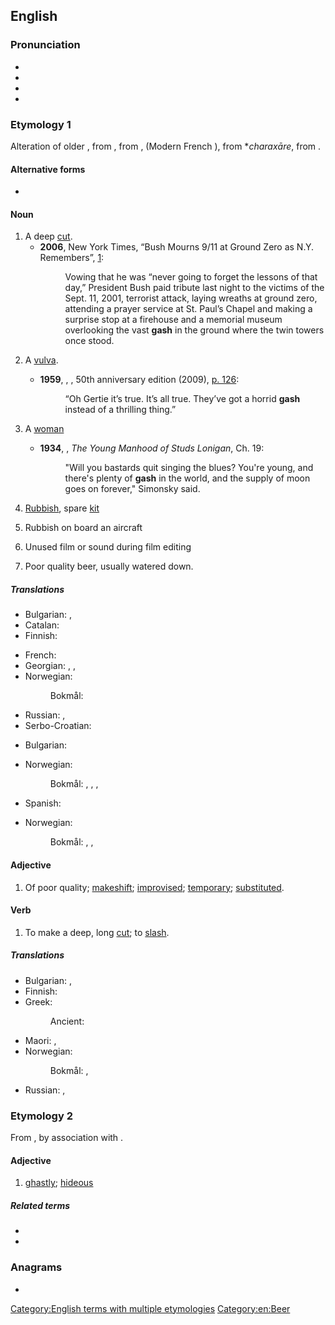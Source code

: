 {{also|Gash}}
==English==

===Pronunciation===
* {{IPA|en|/ɡæʃ/}}
* {{audio|en|en-us-gash.ogg|Audio (US)}}
* {{audio|en|en-uk-gash.ogg|Audio (UK)}}
* {{rhymes|en|æʃ}}

===Etymology 1===
Alteration of older {{m|en|garsh}}, from {{inh|en|enm|garsen}}, from {{der|en|fro|garser}}, {{m|fro|jarsier}} (Modern French {{m|fr|gercer}}), from {{etyl|VL.|en}} *''charaxāre'', from {{der|en|grc|χαρακτήρ||engraver}}.

====Alternative forms====
* {{alter|en|garsh||dated}}

====Noun====
{{en-noun|~}}

# A deep [[cut]].
#* '''2006''', New York Times, “Bush Mourns 9/11 at Ground Zero as N.Y. Remembers”, [http://www.nytimes.com/2006/09/11/nyregion/nyregionspecial3/11bush.html?hp&ex=1158033600&en=e468f88da52557ed&ei=5094&partner=homepage]:
#*: Vowing that he was “never going to forget the lessons of that day,” President Bush paid tribute last night to the victims of the Sept. 11, 2001, terrorist attack, laying wreaths at ground zero, attending a prayer service at St. Paul’s Chapel and making a surprise stop at a firehouse and a memorial museum overlooking the vast '''gash''' in the ground where the twin towers once stood.
# {{lb|en|slang|vulgar}} A [[vulva]].
#* '''1959''', {{w|William S. Burroughs}}, ''{{w|Naked Lunch}}'', 50th anniversary edition (2009), [http://books.google.de/books?id=qcTZ1ZCT-S8C&lpg=PA126&pg=PA126#v=onepage&q&f=false p.&nbsp;126]:
#*: “Oh Gertie it’s true. It’s all true. They’ve got a horrid '''gash''' instead of a thrilling thing.”
# {{lb|en|slang|offensive}} A [[woman]]
#* '''1934''', {{w|James T. Farrell}}, ''The Young Manhood of Studs Lonigan'', Ch. 19:
#*: "Will you bastards quit singing the blues? You're young, and there's plenty of '''gash''' in the world, and the supply of moon goes on forever," Simonsky said.
# {{lb|en|slang|British Royal Navy}} [[rubbish|Rubbish]], spare [[kit]]
# {{lb|en|slang}} Rubbish on board an aircraft
# {{lb|en|slang}} Unused film or sound during film editing
# {{lb|en|slang}} Poor quality beer, usually watered down.

=====Translations=====
{{trans-top|deep cut}}
* Bulgarian: {{t+|bg|разрез|m|sc=Cyrl}}, {{t|bg|дълбока рана|f|sc=Cyrl}}
* Catalan: {{t+|ca|trau|m}}
* Finnish: {{t|fi|[[syvä]] [[viiltohaava]]}}
{{trans-mid}}
* French: {{t+|fr|entaille}}
* Georgian: {{t|ka|განაჭერი}}, {{t|ka|ჭრილობა}}, {{t|ka|ღრმული}}
* Norwegian:
*: Bokmål: {{t|nb|flenge|m|f}}
* Russian: {{t+|ru|разре́з|m}}, {{t+|ru|впа́дина|f}}
* Serbo-Croatian: {{t+|sh|posjekotina}}
{{trans-bottom}}

{{trans-see|vulva}}

{{trans-top|slang: woman}}
* Bulgarian: {{t+|bg|мацка|f|sc=Cyrl}}
{{trans-mid}}
* Norwegian:
*: Bokmål: {{t+|nb|berte|m|f}}, {{t|nb|skreppe|m|f}}, {{t|nb|kei|n}}, {{t|nb|kjei|n}}
* Spanish: {{t+|es|tajo|m}}
{{trans-bottom}}

{{trans-top|slang: rubbish}}
{{trans-mid}}
* Norwegian:
*: Bokmål: {{t+|nb|søppel|n}}, {{t|nb|boss|n}}, {{t+|nb|avfall|n}}
{{trans-bottom}}

====Adjective====
{{en-adj}}

# {{lb|en|slang}} Of poor quality; [[makeshift]]; [[improvise]]d; [[temporary]]; [[substituted]].

====Verb====
{{en-verb}}

# To make a deep, long [[cut]]; to [[slash]].

=====Translations=====
{{trans-top|to slash}}
* Bulgarian: {{t+|bg|разрязвам|sc=Cyrl}}, {{t+|bg|разсичам|sc=Cyrl}}
* Finnish: {{t+|fi|viiltää}}
* Greek:
*: Ancient: {{t|grc|ἐπιτέμνω}}
{{trans-mid}}
* Maori: {{t|mi|haratua}}, {{t|mi|āhiwahiwa }}
* Norwegian:
*: Bokmål: {{t+|nb|kutte}}, {{t+|nb|skjære}}
* Russian: {{t+|ru|разрезать}}, {{t+|ru|ре́зать}}
{{trans-bottom}}

===Etymology 2===
From {{m|en|ghastful}}, by association with {{m|en|gash}}.

====Adjective====
{{en-adj}}

# {{lb|en|UK|Scotland|dialect}} [[ghastly]]; [[hideous]]

=====Related terms=====
* {{l|en|gashful}}
* {{l|en|gashly}}

===Anagrams===
* {{anagrams|en|a=aghs|HAGS|hags|shag}}

[[Category:English terms with multiple etymologies]]
[[Category:en:Beer]]